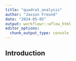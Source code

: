 ```yaml
---
title: "quadrat_analysis"
author: "Jaxson Freund"
date: "2024-05-05"
output: workflowr::wflow_html
editor_options:
  chunk_output_type: console
---
```


## Introduction

```r

```

